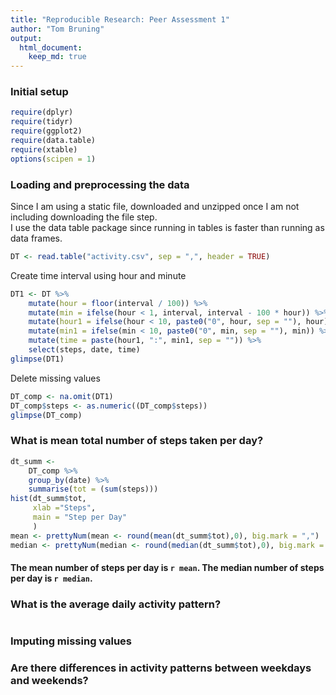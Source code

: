 ```yaml
---
title: "Reproducible Research: Peer Assessment 1"
author: "Tom Bruning"
output: 
  html_document:
    keep_md: true
---
```


### Initial setup

```r
require(dplyr)
require(tidyr)
require(ggplot2)
require(data.table)
require(xtable)
options(scipen = 1)
```

### Loading and preprocessing the data
Since I am using a static file, downloaded and unzipped once I am not including downloading the file step.  
I use the data table package since running in tables is faster than running as data frames.
```r
DT <- read.table("activity.csv", sep = ",", header = TRUE)
```
Create time interval using hour and minute
```r
DT1 <- DT %>% 
    mutate(hour = floor(interval / 100)) %>% 
    mutate(min = ifelse(hour < 1, interval, interval - 100 * hour)) %>%
    mutate(hour1 = ifelse(hour < 10, paste0("0", hour, sep = ""), hour)) %>% 
    mutate(min1 = ifelse(min < 10, paste0("0", min, sep = ""), min)) %>% 
    mutate(time = paste(hour1, ":", min1, sep = "")) %>% 
    select(steps, date, time)
glimpse(DT1)
```
Delete missing values
```r
DT_comp <- na.omit(DT1)
DT_comp$steps <- as.numeric((DT_comp$steps)) 
glimpse(DT_comp)
```
### What is mean total number of steps taken per day?
```r
dt_summ <- 
    DT_comp %>% 
    group_by(date) %>% 
    summarise(tot = (sum(steps)))
hist(dt_summ$tot,
     xlab ="Steps",
     main = "Step per Day"
     )
mean <- prettyNum(mean <- round(mean(dt_summ$tot),0), big.mark = ",")
median <- prettyNum(median <- round(median(dt_summ$tot),0), big.mark = ",")
```

#### The mean number of steps per day is `r mean`. The median number of steps per day is `r median`.

### What is the average daily activity pattern?
```r


```





### Imputing missing values



### Are there differences in activity patterns between weekdays and weekends?

